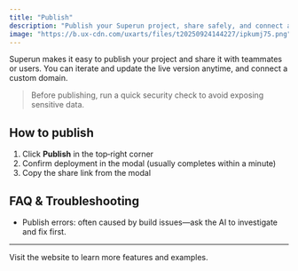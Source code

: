 ```yaml
---
title: "Publish"
description: "Publish your Superun project, share safely, and connect a custom domain."
image: "https://b.ux-cdn.com/uxarts/files/t20250924144227/ipkumj75.png"
---
```



Superun makes it easy to publish your project and share it with teammates or users. You can iterate and update the live version anytime, and connect a custom domain.

> Before publishing, run a quick security check to avoid exposing sensitive data.

## How to publish

1. Click **Publish** in the top‑right corner
2. Confirm deployment in the modal (usually completes within a minute)
3. Copy the share link from the modal

## FAQ & Troubleshooting

- Publish errors: often caused by build issues—ask the AI to investigate and fix first.


---

<Card title="Superun Website" icon="globe" href="https://superun.ai/web" horizontal>
  Visit the website to learn more features and examples.
</Card>


